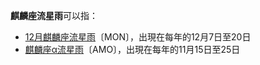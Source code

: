 '''麒麟座流星雨'''可以指：
* [[12月麒麟座流星雨|12月麒麟座流星雨]]〔MON〕，出現在每年的12月7日至20日
* [[麒麟座α流星雨|麒麟座α流星雨]]〔AMO〕，出現在每年的11月15日至25日

{{disambig|Cat=六字消歧义}}
